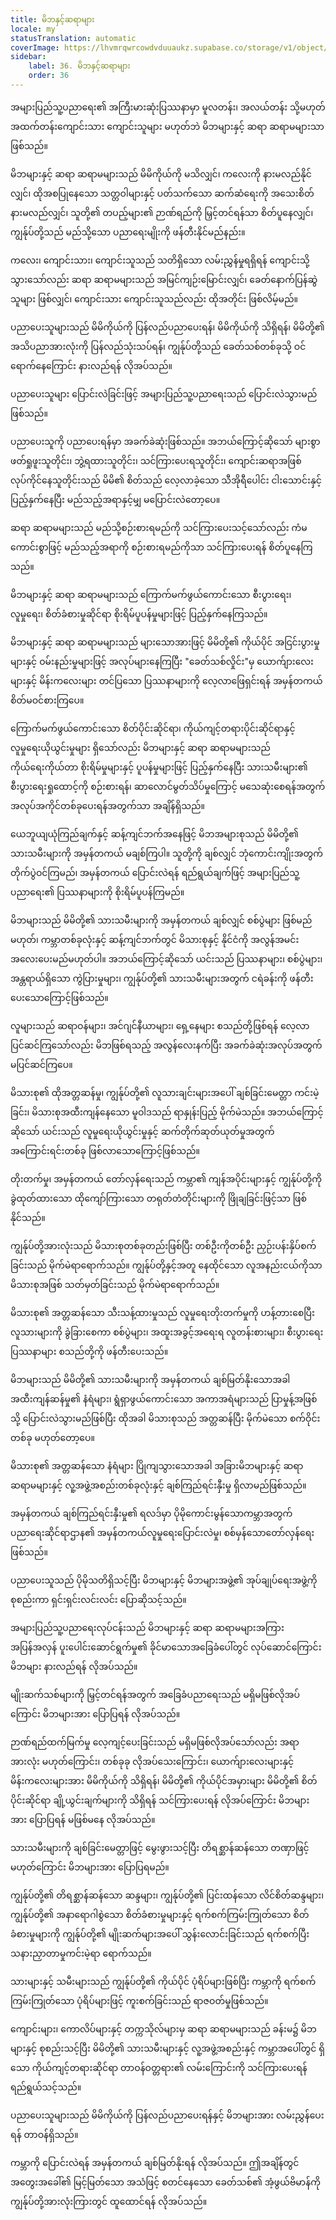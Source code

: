 ```yaml
---
title: မိဘနှင့်ဆရာများ
locale: my
statusTranslation: automatic
coverImage: https://lhvmrqwrcowdvduuaukz.supabase.co/storage/v1/object/public/strapi-uploads/small_cover-educacion-fundamental.webp-2d51a7828a2b1309555be27f7e2a61a0.webp
sidebar:
    label: 36. မိဘနှင့်ဆရာများ
    order: 36
---
```

အများပြည်သူ့ပညာရေး၏ အကြီးမားဆုံးပြဿနာမှာ မူလတန်း၊ အလယ်တန်း သို့မဟုတ် အထက်တန်းကျောင်းသား ကျောင်းသူများ မဟုတ်ဘဲ မိဘများနှင့် ဆရာ ဆရာမများသာ ဖြစ်သည်။

မိဘများနှင့် ဆရာ ဆရာမများသည် မိမိကိုယ်ကို မသိလျှင်၊ ကလေးကို နားမလည်နိုင်လျှင်၊ ထိုအစပြုနေသော သတ္တဝါများနှင့် ပတ်သက်သော ဆက်ဆံရေးကို အသေးစိတ် နားမလည်လျှင်၊ သူတို့၏ တပည့်များ၏ ဉာဏ်ရည်ကို မြှင့်တင်ရန်သာ စိတ်ပူနေလျှင်၊ ကျွန်ုပ်တို့သည် မည်သို့သော ပညာရေးမျိုးကို ဖန်တီးနိုင်မည်နည်း။

ကလေး၊ ကျောင်းသား၊ ကျောင်းသူသည် သတိရှိသော လမ်းညွှန်မှုရရှိရန် ကျောင်းသို့ သွားသော်လည်း ဆရာ ဆရာမများသည် အမြင်ကျဉ်းမြောင်းလျှင်၊ ခေတ်နောက်ပြန်ဆွဲသူများ ဖြစ်လျှင်၊ ကျောင်းသား ကျောင်းသူသည်လည်း ထိုအတိုင်း ဖြစ်လိမ့်မည်။

ပညာပေးသူများသည် မိမိကိုယ်ကို ပြန်လည်ပညာပေးရန်၊ မိမိကိုယ်ကို သိရှိရန်၊ မိမိတို့၏ အသိပညာအားလုံးကို ပြန်လည်သုံးသပ်ရန်၊ ကျွန်ုပ်တို့သည် ခေတ်သစ်တစ်ခုသို့ ဝင်ရောက်နေကြောင်း နားလည်ရန် လိုအပ်သည်။

ပညာပေးသူများ ပြောင်းလဲခြင်းဖြင့် အများပြည်သူ့ပညာရေးသည် ပြောင်းလဲသွားမည်ဖြစ်သည်။

ပညာပေးသူကို ပညာပေးရန်မှာ အခက်ခဲဆုံးဖြစ်သည်။ အဘယ်ကြောင့်ဆိုသော် များစွာဖတ်ရှုဖူးသူတိုင်း၊ ဘွဲ့ရထားသူတိုင်း၊ သင်ကြားပေးရသူတိုင်း၊ ကျောင်းဆရာအဖြစ် လုပ်ကိုင်နေသူတိုင်းသည် မိမိ၏ စိတ်သည် လေ့လာခဲ့သော သီအိုရီပေါင်း ငါးသောင်းနှင့် ပြည့်နှက်နေပြီး မည်သည့်အရာနှင့်မျှ မပြောင်းလဲတော့ပေ။

ဆရာ ဆရာမများသည် မည်သို့စဉ်းစားရမည်ကို သင်ကြားပေးသင့်သော်လည်း ကံမကောင်းစွာဖြင့် မည်သည့်အရာကို စဉ်းစားရမည်ကိုသာ သင်ကြားပေးရန် စိတ်ပူနေကြသည်။

မိဘများနှင့် ဆရာ ဆရာမများသည် ကြောက်မက်ဖွယ်ကောင်းသော စီးပွားရေး၊ လူမှုရေး၊ စိတ်ခံစားမှုဆိုင်ရာ စိုးရိမ်ပူပန်မှုများဖြင့် ပြည့်နှက်နေကြသည်။

မိဘများနှင့် ဆရာ ဆရာမများသည် များသောအားဖြင့် မိမိတို့၏ ကိုယ်ပိုင် အငြင်းပွားမှုများနှင့် ဝမ်းနည်းမှုများဖြင့် အလုပ်များနေကြပြီး "ခေတ်သစ်လှိုင်း"မှ ယောက်ျားလေးများနှင့် မိန်းကလေးများ တင်ပြသော ပြဿနာများကို လေ့လာဖြေရှင်းရန် အမှန်တကယ် စိတ်မဝင်စားကြပေ။

ကြောက်မက်ဖွယ်ကောင်းသော စိတ်ပိုင်းဆိုင်ရာ၊ ကိုယ်ကျင့်တရားပိုင်းဆိုင်ရာနှင့် လူမှုရေးယိုယွင်းမှုများ ရှိသော်လည်း မိဘများနှင့် ဆရာ ဆရာမများသည် ကိုယ်ရေးကိုယ်တာ စိုးရိမ်မှုများနှင့် ပူပန်မှုများဖြင့် ပြည့်နှက်နေပြီး သားသမီးများ၏ စီးပွားရေးရှုထောင့်ကို စဉ်းစားရန်၊ ဆာလောင်မွတ်သိပ်မှုကြောင့် မသေဆုံးစေရန်အတွက် အလုပ်အကိုင်တစ်ခုပေးရန်အတွက်သာ အချိန်ရှိသည်။

ယေဘူယျယုံကြည်ချက်နှင့် ဆန့်ကျင်ဘက်အနေဖြင့် မိဘအများစုသည် မိမိတို့၏ သားသမီးများကို အမှန်တကယ် မချစ်ကြပါ။ သူတို့ကို ချစ်လျှင် ဘုံကောင်းကျိုးအတွက် တိုက်ပွဲဝင်ကြမည်၊ အမှန်တကယ် ပြောင်းလဲရန် ရည်ရွယ်ချက်ဖြင့် အများပြည်သူ့ပညာရေး၏ ပြဿနာများကို စိုးရိမ်ပူပန်ကြမည်။

မိဘများသည် မိမိတို့၏ သားသမီးများကို အမှန်တကယ် ချစ်လျှင် စစ်ပွဲများ ဖြစ်မည်မဟုတ်၊ ကမ္ဘာတစ်ခုလုံးနှင့် ဆန့်ကျင်ဘက်တွင် မိသားစုနှင့် နိုင်ငံကို အလွန်အမင်း အလေးပေးမည်မဟုတ်ပါ။ အဘယ်ကြောင့်ဆိုသော် ယင်းသည် ပြဿနာများ၊ စစ်ပွဲများ၊ အန္တရာယ်ရှိသော ကွဲပြားမှုများ၊ ကျွန်ုပ်တို့၏ သားသမီးများအတွက် ငရဲခန်းကို ဖန်တီးပေးသောကြောင့်ဖြစ်သည်။

လူများသည် ဆရာဝန်များ၊ အင်ဂျင်နီယာများ၊ ရှေ့နေများ စသည်တို့ဖြစ်ရန် လေ့လာပြင်ဆင်ကြသော်လည်း မိဘဖြစ်ရသည့် အလွန်လေးနက်ပြီး အခက်ခဲဆုံးအလုပ်အတွက် မပြင်ဆင်ကြပေ။

မိသားစု၏ ထိုအတ္တဆန်မှု၊ ကျွန်ုပ်တို့၏ လူသားချင်းများအပေါ် ချစ်ခြင်းမေတ္တာ ကင်းမဲ့ခြင်း၊ မိသားစုအထီးကျန်နေသော မူဝါဒသည် ရာနှုန်းပြည့် မိုက်မဲသည်။ အဘယ်ကြောင့်ဆိုသော် ယင်းသည် လူမှုရေးယိုယွင်းမှုနှင့် ဆက်တိုက်ဆုတ်ယုတ်မှုအတွက် အကြောင်းရင်းတစ်ခု ဖြစ်လာသောကြောင့်ဖြစ်သည်။

တိုးတက်မှု၊ အမှန်တကယ် တော်လှန်ရေးသည် ကမ္ဘာ၏ ကျန်အပိုင်းများနှင့် ကျွန်ုပ်တို့ကို ခွဲထုတ်ထားသော ထိုကျော်ကြားသော တရုတ်တံတိုင်းများကို ဖြိုချခြင်းဖြင့်သာ ဖြစ်နိုင်သည်။

ကျွန်ုပ်တို့အားလုံးသည် မိသားစုတစ်ခုတည်းဖြစ်ပြီး တစ်ဦးကိုတစ်ဦး ညှဉ်းပန်းနှိပ်စက်ခြင်းသည် မိုက်မဲရာရောက်သည်။ ကျွန်ုပ်တို့နှင့်အတူ နေထိုင်သော လူအနည်းငယ်ကိုသာ မိသားစုအဖြစ် သတ်မှတ်ခြင်းသည် မိုက်မဲရာရောက်သည်။

မိသားစု၏ အတ္တဆန်သော သီးသန့်ထားမှုသည် လူမှုရေးတိုးတက်မှုကို ဟန့်တားစေပြီး လူသားများကို ခွဲခြားစေကာ စစ်ပွဲများ၊ အထူးအခွင့်အရေးရ လူတန်းစားများ၊ စီးပွားရေးပြဿနာများ စသည်တို့ကို ဖန်တီးပေးသည်။

မိဘများသည် မိမိတို့၏ သားသမီးများကို အမှန်တကယ် ချစ်မြတ်နိုးသောအခါ အထီးကျန်ဆန်မှု၏ နံရံများ၊ ရွံရှာဖွယ်ကောင်းသော အကာအရံများသည် ပြာမှုန့်အဖြစ်သို့ ပြောင်းလဲသွားမည်ဖြစ်ပြီး ထိုအခါ မိသားစုသည် အတ္တဆန်ပြီး မိုက်မဲသော စက်ဝိုင်းတစ်ခု မဟုတ်တော့ပေ။

မိသားစု၏ အတ္တဆန်သော နံရံများ ပြိုကျသွားသောအခါ အခြားမိဘများနှင့် ဆရာ ဆရာမများနှင့် လူ့အဖွဲ့အစည်းတစ်ခုလုံးနှင့် ချစ်ကြည်ရင်းနှီးမှု ရှိလာမည်ဖြစ်သည်။

အမှန်တကယ် ချစ်ကြည်ရင်းနှီးမှု၏ ရလဒ်မှာ ပိုမိုကောင်းမွန်သောကမ္ဘာအတွက် ပညာရေးဆိုင်ရာဌာန၏ အမှန်တကယ်လူမှုရေးပြောင်းလဲမှု၊ စစ်မှန်သောတော်လှန်ရေးဖြစ်သည်။

ပညာပေးသူသည် ပိုမိုသတိရှိသင့်ပြီး မိဘများနှင့် မိဘများအဖွဲ့၏ အုပ်ချုပ်ရေးအဖွဲ့ကို စုစည်းကာ ရှင်းရှင်းလင်းလင်း ပြောဆိုသင့်သည်။

အများပြည်သူ့ပညာရေးလုပ်ငန်းသည် မိဘများနှင့် ဆရာ ဆရာမများအကြား အပြန်အလှန် ပူးပေါင်းဆောင်ရွက်မှု၏ ခိုင်မာသောအခြေခံပေါ်တွင် လုပ်ဆောင်ကြောင်း မိဘများ နားလည်ရန် လိုအပ်သည်။

မျိုးဆက်သစ်များကို မြှင့်တင်ရန်အတွက် အခြေခံပညာရေးသည် မရှိမဖြစ်လိုအပ်ကြောင်း မိဘများအား ပြောပြရန် လိုအပ်သည်။

ဉာဏ်ရည်ထက်မြက်မှု လေ့ကျင့်ပေးခြင်းသည် မရှိမဖြစ်လိုအပ်သော်လည်း အရာအားလုံး မဟုတ်ကြောင်း၊ တစ်ခုခု လိုအပ်သေးကြောင်း၊ ယောက်ျားလေးများနှင့် မိန်းကလေးများအား မိမိကိုယ်ကို သိရှိရန်၊ မိမိတို့၏ ကိုယ်ပိုင်အမှားများ မိမိတို့၏ စိတ်ပိုင်းဆိုင်ရာ ချို့ယွင်းချက်များကို သိရှိရန် သင်ကြားပေးရန် လိုအပ်ကြောင်း မိဘများအား ပြောပြရန် မဖြစ်မနေ လိုအပ်သည်။

သားသမီးများကို ချစ်ခြင်းမေတ္တာဖြင့် မွေးဖွားသင့်ပြီး တိရစ္ဆာန်ဆန်သော တဏှာဖြင့် မဟုတ်ကြောင်း မိဘများအား ပြောပြရမည်။

ကျွန်ုပ်တို့၏ တိရစ္ဆာန်ဆန်သော ဆန္ဒများ၊ ကျွန်ုပ်တို့၏ ပြင်းထန်သော လိင်စိတ်ဆန္ဒများ၊ ကျွန်ုပ်တို့၏ အနာရောဂါစွဲသော စိတ်ခံစားမှုများနှင့် ရက်စက်ကြမ်းကြုတ်သော စိတ်ခံစားမှုများကို ကျွန်ုပ်တို့၏ မျိုးဆက်များအပေါ် သွန်းလောင်းခြင်းသည် ရက်စက်ပြီး သနားညှာတာမှုကင်းမဲ့ရာ ရောက်သည်။

သားများနှင့် သမီးများသည် ကျွန်ုပ်တို့၏ ကိုယ်ပိုင် ပုံရိပ်များဖြစ်ပြီး ကမ္ဘာကို ရက်စက်ကြမ်းကြုတ်သော ပုံရိပ်များဖြင့် ကူးစက်ခြင်းသည် ရာဇဝတ်မှုဖြစ်သည်။

ကျောင်းများ၊ ကောလိပ်များနှင့် တက္ကသိုလ်များမှ ဆရာ ဆရာမများသည် ခန်းမ၌ မိဘများနှင့် စုစည်းသင့်ပြီး မိမိတို့၏ သားသမီးများနှင့် လူ့အဖွဲ့အစည်းနှင့် ကမ္ဘာအပေါ်တွင် ရှိသော ကိုယ်ကျင့်တရားဆိုင်ရာ တာဝန်ဝတ္တရား၏ လမ်းကြောင်းကို သင်ကြားပေးရန် ရည်ရွယ်သင့်သည်။

ပညာပေးသူများသည် မိမိကိုယ်ကို ပြန်လည်ပညာပေးရန်နှင့် မိဘများအား လမ်းညွှန်ပေးရန် တာဝန်ရှိသည်။

ကမ္ဘာကို ပြောင်းလဲရန် အမှန်တကယ် ချစ်မြတ်နိုးရန် လိုအပ်သည်။ ဤအချိန်တွင် အတွေးအခေါ်၏ မြင့်မြတ်သော အသံဖြင့် စတင်နေသော ခေတ်သစ်၏ အံ့ဖွယ်ဗိမာန်ကို ကျွန်ုပ်တို့အားလုံးကြားတွင် ထူထောင်ရန် လိုအပ်သည်။
